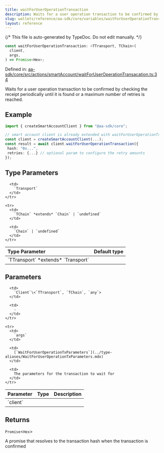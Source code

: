```yaml
---
title: waitForUserOperationTransaction
description: Waits for a user operation transaction to be confirmed by checking the receipt periodically until it is found or a maximum number of retries is reached.
slug: wallets/reference/aa-sdk/core/variables/waitForUserOperationTransaction
layout: reference
---
```


{/* This file is auto-generated by TypeDoc. Do not edit manually. */}

```ts
const waitForUserOperationTransaction: <TTransport, TChain>(
  client,
  args,
) => Promise<Hex>;
```

Defined in: [aa-sdk/core/src/actions/smartAccount/waitForUserOperationTransacation.ts:34](https://github.com/alchemyplatform/aa-sdk/blob/ad165355d980f9a16dd388088895bfc851df8656/aa-sdk/core/src/actions/smartAccount/waitForUserOperationTransacation.ts#L34)

Waits for a user operation transaction to be confirmed by checking the receipt periodically until it is found or a maximum number of retries is reached.

## Example

```ts
import { createSmartAccountClient } from "@aa-sdk/core";

// smart account client is already extended with waitForUserOperationTransaction
const client = createSmartAccountClient(...);
const result = await client.waitForUserOperationTransaction({
 hash: "0x...",
 retries: {...} // optional param to configure the retry amounts
});
```

## Type Parameters

<table>
  <thead>
    <tr>
      <th align="left">Type Parameter</th>
      <th align="left">Default type</th>
    </tr>
  </thead>

  <tbody>
    <tr>
      <td>
        `TTransport` *extends* `Transport`
      </td>

      <td>
        `Transport`
      </td>
    </tr>

    <tr>
      <td>
        `TChain` *extends* `Chain` | `undefined`
      </td>

      <td>
        `Chain` | `undefined`
      </td>
    </tr>

  </tbody>
</table>

## Parameters

<table>
  <thead>
    <tr>
      <th align="left">Parameter</th>
      <th align="left">Type</th>
      <th align="left">Description</th>
    </tr>
  </thead>

  <tbody>
    <tr>
      <td>
        `client`
      </td>

      <td>
        `Client`\<`TTransport`, `TChain`, `any`>
      </td>

      <td>
        ‐
      </td>
    </tr>

    <tr>
      <td>
        `args`
      </td>

      <td>
        [`WaitForUserOperationTxParameters`](../type-aliases/WaitForUserOperationTxParameters.mdx)
      </td>

      <td>
        The parameters for the transaction to wait for
      </td>
    </tr>

  </tbody>
</table>

## Returns

`Promise`\<`Hex`>

A promise that resolves to the transaction hash when the transaction is confirmed
